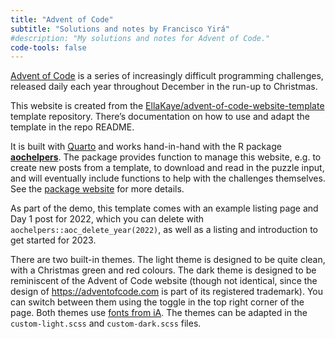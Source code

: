 ```yaml
---
title: "Advent of Code"
subtitle: "Solutions and notes by Francisco Yirá"
#description: "My solutions and notes for Advent of Code."
code-tools: false
---
```


[Advent of Code](https://adventofcode.com) is a series of increasingly difficult programming challenges, 
released daily each year throughout December in the run-up to Christmas.

This website is created from the  [EllaKaye/advent-of-code-website-template](https://github.com/EllaKaye/advent-of-code-website-template) template repository. 
There's documentation on how to use and adapt the template in the repo README.

It is built with [Quarto](https://quarto.org) and works hand-in-hand with the R package [**aochelpers**](https://github.com/EllaKaye/aochelpers). 
The package provides function to manage this website, e.g. to create new posts from a template, 
to download and read in the puzzle input, 
and will eventually include functions to help with the challenges themselves. See the [package website](https://ellakaye.github.io/aochelpers/) for more details.

As part of the demo, this template comes with an example listing page and Day 1 post for 2022, which you can delete with `aochelpers::aoc_delete_year(2022)`, as well as a listing and introduction to get started for 2023.

There are two built-in themes. The light theme is designed to be quite clean, with a Christmas green and red colours. The dark theme is designed to be reminiscent of the Advent of Code website (though not identical, since the design of <https://adventofcode.com> is part of its registered trademark). You can switch between them using the toggle in the top right corner of the page. Both themes use [fonts from iA](https://github.com/iaolo/iA-Fonts). The themes can be adapted in the `custom-light.scss` and `custom-dark.scss` files.



